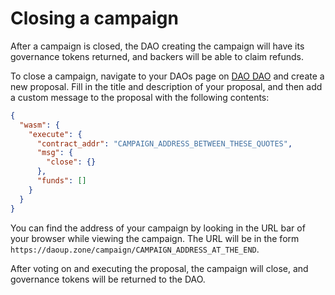 # Closing a campaign

After a campaign is closed, the DAO creating the campaign will have
its governance tokens returned, and backers will be able to claim refunds.

To close a campaign, navigate to your DAOs page on [DAO
DAO](https://daodao.zone) and create a new proposal. Fill in the title
and description of your proposal, and then add a custom message to the
proposal with the following contents:

```json
{
  "wasm": {
    "execute": {
      "contract_addr": "CAMPAIGN_ADDRESS_BETWEEN_THESE_QUOTES",
      "msg": {
        "close": {}
      },
      "funds": []
    }
  }
}
```

You can find the address of your campaign by looking in the URL bar of
your browser while viewing the campaign. The URL will be in the form
`https://daoup.zone/campaign/CAMPAIGN_ADDRESS_AT_THE_END`.

After voting on and executing the proposal, the campaign will close,
and governance tokens will be returned to the DAO.
